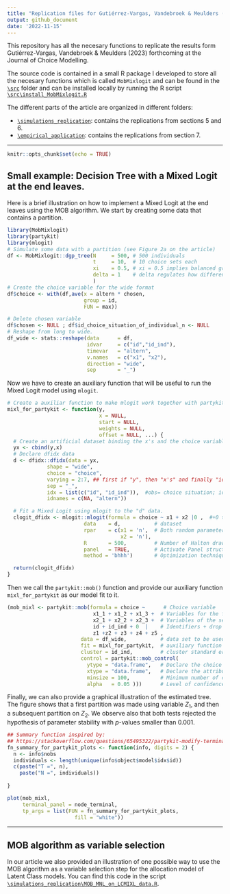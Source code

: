 ```yaml
---
title: "Replication files for Gutiérrez-Vargas, Vandebroek & Meulders (2023) "
output: github_document
date: '2022-11-15'
---
```


This repository has all the necesary functions to replicate the results form Gutiérrez-Vargas, Vandebroek & Meulders (2023) forthcoming at the Journal of Choice Modelling. 

The source code is contained in a small R package I developed to store all the necesary functions which is called `MobMixlogit` and can be found in the [`\src`](https://github.com/alvarogutyerrez/mobmixl/tree/main/src) folder and can be installed locally by running the R script [`\src\install_MobMixlogit.R`](https://github.com/alvarogutyerrez/mobmixl/blob/main/src/install_MobMixlogit.R)

The different parts of the article are organized in different folders:

* [`\simulations_replication`](https://github.com/alvarogutyerrez/mobmixl/tree/main/simulations_replication): contains the replications from sections 5 and 6.
* [`\empirical_application`](https://github.com/alvarogutyerrez/mobmixl/tree/main/empirical_application): contains the replications from section 7.

---------------------------------------


```r
knitr::opts_chunk$set(echo = TRUE)
```



## Small example:   Decision Tree with a Mixed Logit at the end leaves.

Here is a brief illustration on how to implement a Mixed Logit at the end leaves using the MOB algorithm. We start by creating some data that contains a partition.

```r
library(MobMixlogit)
library(partykit)
library(mlogit)
# Simulate some data with a partition (see Figure 2a on the article)
df <- MobMixlogit::dgp_tree(N     = 500, # 500 individuals
                            t     = 10,  # 10 choice sets each
                            xi    = 0.5, # xi = 0.5 implies balanced groups (see Section 5.1)
                            delta = 1    # delta regulates how different are the parameters of each partition  
                            ) 
# Create the choice variable for the wide format
df$choice <- with(df,ave(x = altern * chosen,
                         group = id,
                         FUN = max))

# Delete chosen variable
df$chosen <- NULL ; df$id_choice_situation_of_individual_n <- NULL
# Reshape from long to wide.
df_wide <- stats::reshape(data      = df,
                          idvar     = c("id","id_ind"),
                          timevar   = "altern",
                          v.names   = c("x1", "x2"),
                          direction = "wide",
                          sep       = "_")
```

Now we have to create an auxiliary function that will be useful to run the Mixed Logit model using `mlogit`.

```r
# Create a auxiliar function to make mlogit work together with partykit.
mixl_for_partykit <- function(y,
                              x = NULL,
                              start = NULL,
                              weights = NULL,
                              offset = NULL, ...) {
  # Create an artificial dataset binding the x's and the choice variable (y)
  yx <- cbind(y,x)
  # Declare dfidx data
  d <- dfidx::dfidx(data = yx,
             shape = "wide",
             choice = "choice",
             varying = 2:7, ## first if "y", then "x's" and finally "identifiers".
             sep = "_",
             idx = list(c("id", "id_ind")),  #obs= choice situation; id = individual
             idnames = c(NA, "altern"))

  # Fit a Mixed Logit using mlogit to the "d" data.
  clogit_dfidx <- mlogit::mlogit(formula = choice ~ x1 + x2 |0 ,  #+0 to drop intercepts
                         data    = d,           # dataset
                         rpar    = c(x1 = 'n',  # Both random parameters are assumed normal
                                     x2 = 'n'), 
                         R       = 500,         # Number of Halton draws
                         panel   = TRUE,        # Activate Panel structure (more than one response per individual)
                         method = 'bhhh')       # Optimization technique.

  return(clogit_dfidx)
}
```

Then we call the `partykit::mob()` function and provide our auxiliary function `mixl_for_partykit` as our model fit to it. 

```r
(mob_mixl <- partykit::mob(formula = choice ~      # Choice variable
                            x1_1 + x1_2 + x1_3 +  # Variables for the first attribute
                            x2_1 + x2_2 + x2_3 +  # Variables of the second attribute
                            id + id_ind + 0  |    # Identifiers + drop the intercept.
                            z1 +z2 + z3 + z4 + z5 ,
                        data = df_wide,           # data set to be used (wide format)
                        fit = mixl_for_partykit,  # auxiliary function just defined above
                        cluster = id_ind,         # cluster standard errors by individual
                        control = partykit::mob_control(
                          ytype = "data.frame",   # Declare the choice variable as data.frame()
                          xtype = "data.frame",   # Declare the attribute variables as data.frame()
                          minsize = 100,          # Minimum number of choice sets to create a partition
                          alpha   = 0.05 )))      # Level of confidence to reject null hypothesis
```

Finally, we can also provide a graphical illustration of the estimated tree. The figure shows that a first partition was made using variable $Z_1$, and then a subsequent partition on $Z_2$. We observe also that both tests rejected the hypothesis of parameter stability with $p$-values smaller than 0.001. 

```r
## Summary function inspired by: 
## https://stackoverflow.com/questions/65495322/partykit-modify-terminal-node-to-include-standard-deviation-and-significance-of/65500344#65500344
fn_summary_for_partykit_plots <- function(info, digits = 2) {
  n <- info$nobs
  individuals <- length(unique(info$object$model$idx$id))
  c(paste("T =", n),
    paste("N =", individuals))
  
}

plot(mob_mixl,
     terminal_panel = node_terminal,
     tp_args = list(FUN = fn_summary_for_partykit_plots,
                      fill = "white"))
```


---------------------------------------

## MOB algorithm as variable selection

In our article we also provided an illustration of one possible way to use the MOB algorithm as a variable selection step for the allocation model of Latent Class models. You can find this code in the script [`\simulations_replication\MOB_MNL_on_LCMIXL_data.R`](https://github.com/alvarogutyerrez/mobmixl/blob/main/empirical_application/MOB_as_diagnostic_tool/MOB_MNL_diagnostic.R).




